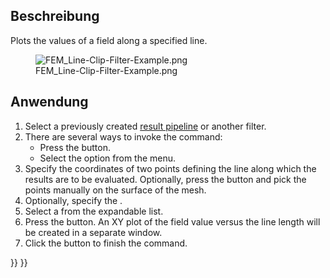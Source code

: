 <languages/>

{{Docnav
|[[FEM_PostFilterContours|Contours filter]]
|[[FEM_PostFilterLinearizedStresses|Stress linearization plot]]
|[[FEM_Workbench|FEM]]
|IconL=FEM_PostFilterContours.svg
|IconR=FEM_PostFilterLinearizedStresses.svg
|IconC=Workbench_FEM.svg
}}

{{GuiCommand
|Name=FEM PostFilterDataAlongLine
|MenuLocation=Results → Line clip filter
|Workbenches=[[FEM_Workbench|FEM]]
|SeeAlso=[[FEM_PostPipelineFromResult|FEM Result pipeline]], [[FEM_tutorial|FEM tutorial]]
}}

<span id="Description"></span>
==Beschreibung==

Plots the values of a field along a specified line.

[[File:FEM_Line-Clip-Filter-Example.png]]

{{Caption|A line clip filter inside a [[FEM_PostFilterClipRegion|Region clip filter]].</br>
The Region clip filter is the semi-transparent object.</br>
The part of the line outside the Region clip filter is set to a value of zero and therefore appears blue.}}

<span id="Usage"></span>
==Anwendung==

# Select a previously created [[FEM_PostPipelineFromResult|result pipeline]] or another filter.
# There are several ways to invoke the command:
#* Press the {{Button|[[Image:FEM_PostFilterDataAlongLine.svg|16px]] [[FEM_PostFilterDataAlongLine|Line clip filter]]}} button.
#* Select the {{MenuCommand|Results → [[Image:FEM_PostFilterDataAlongLine.svg|16px]] Line clip filter}} option from the menu.
# Specify the coordinates of two points defining the line along which the results are to be evaluated. Optionally, press the {{Button|Select Points}} button and pick the points manually on the surface of the mesh.
# Optionally, specify the {{MenuCommand|Resolution}}.
# Select a {{MenuCommand|Field}} from the expandable list.
# Press the {{Button|Create Plot}} button. An XY plot of the field value versus the line length will be created in a separate window.
# Click the {{Button|OK}} button to finish the command.


{{Docnav
|[[FEM_PostFilterContours|Contours filter]]
|[[FEM_PostFilterLinearizedStresses|Stress linearization plot]]
|[[FEM_Workbench|FEM]]
|IconL=FEM_PostFilterContours.svg
|IconR=FEM_PostFilterLinearizedStresses.svg
|IconC=Workbench_FEM.svg
}}

{{FEM Tools navi{{#translation:}}}}
{{Userdocnavi{{#translation:}}}}
{{clear}}